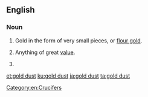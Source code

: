 ==English==

===Noun===
{{en-noun|head=[[gold]] [[dust]]|-}}

# Gold in the form of very small pieces, or [[flour gold]].
# {{context|figuratively|lang=en}} Anything of great [[value]].
# {{taxlink|Alyssum saxatile|species|noshow=1}}

[[Category:en:Crucifers]]

[[et:gold dust]]
[[ku:gold dust]]
[[ja:gold dust]]
[[ta:gold dust]]